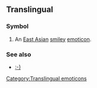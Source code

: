 ==Translingual==

===Symbol===
{{mul-symbol}}

# An [[East Asian]] [[smiley]] [[emoticon]].

===See also===
* [[ :-)|:-)]]

{{DISPLAYTITLE:^_^}}
[[Category:Translingual emoticons]]